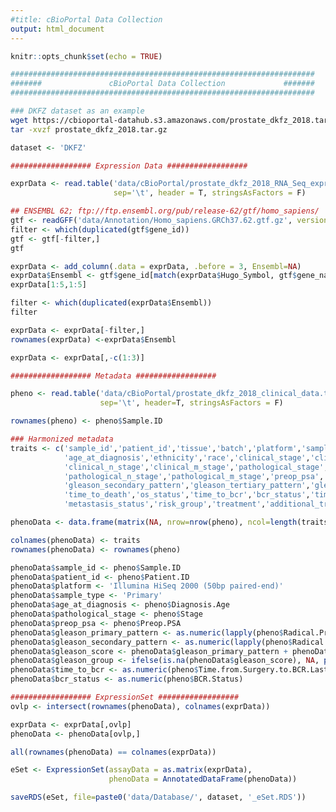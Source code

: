 ---
#title: cBioPortal Data Collection
output: html_document
---

<style type="text/css">
.main-container {
  max-width: 1800px;
  margin-left: 0;
  margin-right: 0;
}

h1.title {
  font-size: 14px;
  color: DarkRed;
}
</style>


```{r setup, include=FALSE}
knitr::opts_chunk$set(echo = TRUE)
```


```{bash echo=TRUE, message=FALSE, eval=FALSE}

####################################################################
#######               cBioPortal Data Collection             #######
####################################################################

### DKFZ dataset as an example
wget https://cbioportal-datahub.s3.amazonaws.com/prostate_dkfz_2018.tar.gz
tar -xvzf prostate_dkfz_2018.tar.gz

```


```{r echo=TRUE, message=FALSE, eval=FALSE}
dataset <- 'DKFZ'

################## Expression Data ##################

exprData <- read.table('data/cBioPortal/prostate_dkfz_2018_RNA_Seq_expression_median.txt',
                       sep='\t', header = T, stringsAsFactors = F)

## ENSEMBL 62; ftp://ftp.ensembl.org/pub/release-62/gtf/homo_sapiens/
gtf <- readGFF('data/Annotation/Homo_sapiens.GRCh37.62.gtf.gz', version=2L)
filter <- which(duplicated(gtf$gene_id))
gtf <- gtf[-filter,]
gtf

exprData <- add_column(.data = exprData, .before = 3, Ensembl=NA)
exprData$Ensembl <- gtf$gene_id[match(exprData$Hugo_Symbol, gtf$gene_name)]
exprData[1:5,1:5]

filter <- which(duplicated(exprData$Ensembl))
filter

exprData <- exprData[-filter,]
rownames(exprData) <-exprData$Ensembl

exprData <- exprData[,-c(1:3)]

################## Metadata ##################

pheno <- read.table('data/cBioPortal/prostate_dkfz_2018_clinical_data.tsv', 
                    sep='\t', header=T, stringsAsFactors = F)

rownames(pheno) <- pheno$Sample.ID

### Harmonized metadata
traits <- c('sample_id','patient_id','tissue','batch','platform','sample_type',
            'age_at_diagnosis','ethnicity','race','clinical_stage','clinical_t_stage',
            'clinical_n_stage','clinical_m_stage','pathological_stage','pathological_t_stage',
            'pathological_n_stage','pathological_m_stage','preop_psa','gleason_primary_pattern',
            'gleason_secondary_pattern','gleason_tertiary_pattern','gleason_group','gleason_score',
            'time_to_death','os_status','time_to_bcr','bcr_status','time_to_metastasis',
            'metastasis_status','risk_group','treatment','additional_treatment')

phenoData <- data.frame(matrix(NA, nrow=nrow(pheno), ncol=length(traits)), stringsAsFactors = F)

colnames(phenoData) <- traits
rownames(phenoData) <- rownames(pheno)

phenoData$sample_id <- pheno$Sample.ID
phenoData$patient_id <- pheno$Patient.ID
phenoData$platform <- 'Illumina HiSeq 2000 (50bp paired-end)'
phenoData$sample_type <- 'Primary'
phenoData$age_at_diagnosis <- pheno$Diagnosis.Age
phenoData$pathological_stage <- pheno$Stage
phenoData$preop_psa <- pheno$Preop.PSA
phenoData$gleason_primary_pattern <- as.numeric(lapply(pheno$Radical.Prostatectomy.Gleason.Score.for.Prostate.Cancer, function(x) strsplit(x, '+', fixed=T)[[1]][1]))
phenoData$gleason_secondary_pattern <- as.numeric(lapply(pheno$Radical.Prostatectomy.Gleason.Score.for.Prostate.Cancer, function(x) strsplit(x, '+', fixed=T)[[1]][2]))
phenoData$gleason_score <- phenoData$gleason_primary_pattern + phenoData$gleason_secondary_pattern
phenoData$gleason_group <- ifelse(is.na(phenoData$gleason_score), NA, paste(phenoData$gleason_primary_pattern, phenoData$gleason_secondary_pattern, sep='+'))
phenoData$time_to_bcr <- as.numeric(pheno$Time.from.Surgery.to.BCR.Last.Follow.Up)
phenoData$bcr_status <- as.numeric(pheno$BCR.Status)

################## ExpressionSet ##################
ovlp <- intersect(rownames(phenoData), colnames(exprData))

exprData <- exprData[,ovlp]
phenoData <- phenoData[ovlp,]

all(rownames(phenoData) == colnames(exprData))

eSet <- ExpressionSet(assayData = as.matrix(exprData),
                      phenoData = AnnotatedDataFrame(phenoData))

saveRDS(eSet, file=paste0('data/Database/', dataset, '_eSet.RDS'))

```
